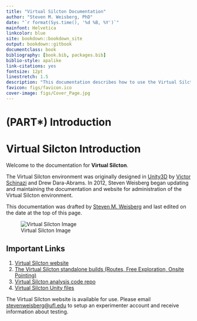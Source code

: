 ```yaml
---
title: "Virtual Silcton Documentation"
author: "Steven M. Weisberg, PhD"
date: "`r format(Sys.time(), '%d %B, %Y')`"
mainfont: Helvetica
linkcolor: blue
site: bookdown::bookdown_site
output: bookdown::gitbook
documentclass: book
bibliography: [book.bib, packages.bib]
biblio-style: apalike
link-citations: yes
fontsize: 12pt
linestretch: 1.5
description: "This documentation describes how to use the Virtual Silcton website for data collection."
favicon: figs/favicon.ico
cover-image: figs/Cover_Page.jpg
---
```



# (PART\*) Introduction {-}

# Virtual Silcton Introduction

Welcome to the documentation for **Virtual Silcton**.

The Virtual Silcton environment was originally designed in [Unity3D](https://unity.com/) by [Victor Schinazi](vschinaz@bond.edu.au) and Drew Dara-Abrams. In 2012, Steven Weisberg began updating and maintaining the documentation and website for administration of the Virtual Silcton environment.

This documentation was drafted by [Steven M. Weisberg](scannlab.psych.ufl.edu) and last edited on the date at the top of this page.

![Virtual Silcton Image](./figs/Cover_Page.jpg)

## Important Links

1. [Virtual Silcton website](virtualsilcton.com)
2. [The Virtual Silcton standalone builds (Routes, Free Exploration, Onsite Pointing)](https://osf.io/fykr7/)
3. [Virtual Silcton analysis code repo](https://github.com/smweis/Virtual_Silcton_Analysis)
4. [Virtual Silcton Unity files](https://github.com/Scann-Lab/VirtualSilctonUnity)

The Virtual Silcton website is available for use. Please email [stevenweisberg@ufl.edu](mailto:stevenweisberg@ufl.edu) to setup an experimenter account and receive information about testing. 
